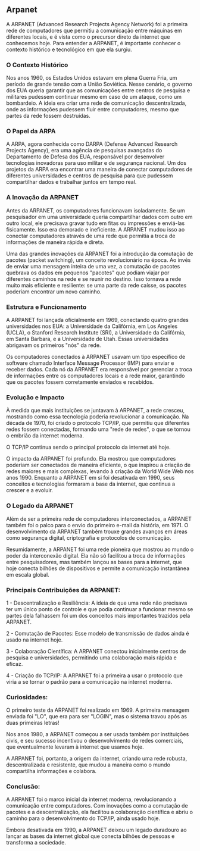 ## Arpanet

A ARPANET (Advanced Research Projects Agency Network) foi a primeira rede de computadores que permitiu a comunicação entre máquinas em diferentes locais, e é vista como o precursor direto da internet que conhecemos hoje. Para entender a ARPANET, é importante conhecer o contexto histórico e tecnológico em que ela surgiu.

### O Contexto Histórico

Nos anos 1960, os Estados Unidos estavam em plena Guerra Fria, um período de grande tensão com a União Soviética. Nesse cenário, o governo dos EUA queria garantir que as comunicações entre centros de pesquisa e militares pudessem continuar mesmo em caso de um ataque, como um bombardeio. A ideia era criar uma rede de comunicação descentralizada, onde as informações pudessem fluir entre computadores, mesmo que partes da rede fossem destruídas.

### O Papel da ARPA

A ARPA, agora conhecida como DARPA (Defense Advanced Research Projects Agency), era uma agência de pesquisas avançadas do Departamento de Defesa dos EUA, responsável por desenvolver tecnologias inovadoras para uso militar e de segurança nacional. Um dos projetos da ARPA era encontrar uma maneira de conectar computadores de diferentes universidades e centros de pesquisa para que pudessem compartilhar dados e trabalhar juntos em tempo real.

### A Inovação da ARPANET

Antes da ARPANET, os computadores funcionavam isoladamente. Se um pesquisador em uma universidade queria compartilhar dados com outro em outro local, ele precisava gravar tudo em fitas ou impressões e enviá-las fisicamente. Isso era demorado e ineficiente. A ARPANET mudou isso ao conectar computadores através de uma rede que permitia a troca de informações de maneira rápida e direta.

Uma das grandes inovações da ARPANET foi a introdução da comutação de pacotes (packet switching), um conceito revolucionário na época. Ao invés de enviar uma mensagem inteira de uma vez, a comutação de pacotes quebrava os dados em pequenos "pacotes" que podiam viajar por diferentes caminhos na rede e se reunir no destino. Isso tornava a rede muito mais eficiente e resiliente: se uma parte da rede caísse, os pacotes poderiam encontrar um novo caminho.

### Estrutura e Funcionamento

A ARPANET foi lançada oficialmente em 1969, conectando quatro grandes universidades nos EUA: a Universidade da Califórnia, em Los Angeles (UCLA), o Stanford Research Institute (SRI), a Universidade da Califórnia, em Santa Barbara, e a Universidade de Utah. Essas universidades abrigavam os primeiros "nós" da rede.

Os computadores conectados à ARPANET usavam um tipo específico de software chamado Interface Message Processor (IMP) para enviar e receber dados. Cada nó da ARPANET era responsável por gerenciar a troca de informações entre os computadores locais e a rede maior, garantindo que os pacotes fossem corretamente enviados e recebidos.

### Evolução e Impacto

À medida que mais instituições se juntavam à ARPANET, a rede cresceu, mostrando como essa tecnologia poderia revolucionar a comunicação. Na década de 1970, foi criado o protocolo TCP/IP, que permitiu que diferentes redes fossem conectadas, formando uma "rede de redes", o que se tornou o embrião da internet moderna.

O TCP/IP continua sendo o principal protocolo da internet até hoje.

O impacto da ARPANET foi profundo. Ela mostrou que computadores poderiam ser conectados de maneira eficiente, o que inspirou a criação de redes maiores e mais complexas, levando à criação da World Wide Web nos anos 1990. Enquanto a ARPANET em si foi desativada em 1990, seus conceitos e tecnologias formaram a base da internet, que continua a crescer e a evoluir.

### O Legado da ARPANET

Além de ser a primeira rede de computadores interconectados, a ARPANET também foi o palco para o envio do primeiro e-mail da história, em 1971. O desenvolvimento da ARPANET também trouxe grandes avanços em áreas como segurança digital, criptografia e protocolos de comunicação.

Resumidamente, a ARPANET foi uma rede pioneira que mostrou ao mundo o poder da interconexão digital. Ela não só facilitou a troca de informações entre pesquisadores, mas também lançou as bases para a internet, que hoje conecta bilhões de dispositivos e permite a comunicação instantânea em escala global.

### Principais Contribuições da ARPANET:

1 - Descentralização e Resiliência: A ideia de que uma rede não precisava ter um único ponto de controle e que podia continuar a funcionar mesmo se partes dela falhassem foi um dos conceitos mais importantes trazidos pela ARPANET.

2 - Comutação de Pacotes: Esse modelo de transmissão de dados ainda é usado na internet hoje.

3 - Colaboração Científica: A ARPANET conectou inicialmente centros de pesquisa e universidades, permitindo uma colaboração mais rápida e eficaz.

4 - Criação do TCP/IP: A ARPANET foi a primeira a usar o protocolo que viria a se tornar o padrão para a comunicação na internet moderna.

### Curiosidades:

O primeiro teste da ARPANET foi realizado em 1969. A primeira mensagem enviada foi "LO", que era para ser "LOGIN", mas o sistema travou após as duas primeiras letras!

Nos anos 1980, a ARPANET começou a ser usada também por instituições civis, e seu sucesso incentivou o desenvolvimento de redes comerciais, que eventualmente levaram à internet que usamos hoje.

A ARPANET foi, portanto, a origem da internet, criando uma rede robusta, descentralizada e resistente, que mudou a maneira como o mundo compartilha informações e colabora.

### Conclusão:

A ARPANET foi o marco inicial da internet moderna, revolucionando a comunicação entre computadores. Com inovações como a comutação de pacotes e a descentralização, ela facilitou a colaboração científica e abriu o caminho para o desenvolvimento do TCP/IP, ainda usado hoje.

Embora desativada em 1990, a ARPANET deixou um legado duradouro ao lançar as bases da internet global que conecta bilhões de pessoas e transforma a sociedade.

